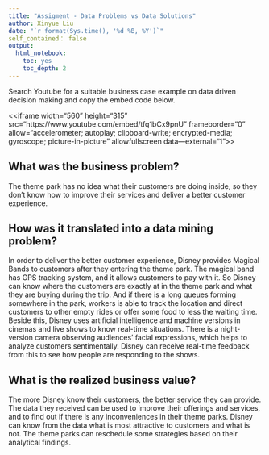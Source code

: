 ```yaml
---
title: "Assigment - Data Problems vs Data Solutions"
author: Xinyue Liu
date: "`r format(Sys.time(), '%d %B, %Y')`"
self_contained： false 
output:
  html_notebook:
    toc: yes
    toc_depth: 2
---
```


Search Youtube for a suitable business case example on data driven decision making and copy the embed code below.

<<iframe width="560" height="315" src="https://www.youtube.com/embed/tfq1bCx9pnU" frameborder="0" allow="accelerometer; autoplay; clipboard-write; encrypted-media; gyroscope; picture-in-picture" allowfullscreen data—external="1"></iframe>>


## What was the business problem?

The theme park has no idea what their customers are doing inside, so they don't know how to improve their services and deliver a better customer experience.  

## How was it translated into a data mining problem?

In order to deliver the better customer experience, Disney provides Magical Bands to customers after they entering the theme park. The magical band has GPS tracking system, and it allows customers to pay with it. So Disney can know where the customers are exactly at in the theme park and what they are buying during the trip. And if there is a long queues forming somewhere in the park, workers is able to track the location and direct customers to other empty rides or offer some food to less the waiting time. Beside this, Disney uses artificial intelligence and machine versions in cinemas and live shows to know real-time situations. There is a night-version camera observing audiences' facial expressions, which helps to analyze customers sentimentally. Disney can receive real-time feedback from this to see how people are responding to the shows.

## What is the realized business value?

The more Disney know their customers, the better service they can provide. The data they received can be used to improve their offerings and services, and to find out if there is any inconveniences in their theme parks. Disney can know from the data what is most attractive to customers and what is not. The theme parks can reschedule some strategies based on their analytical findings. 